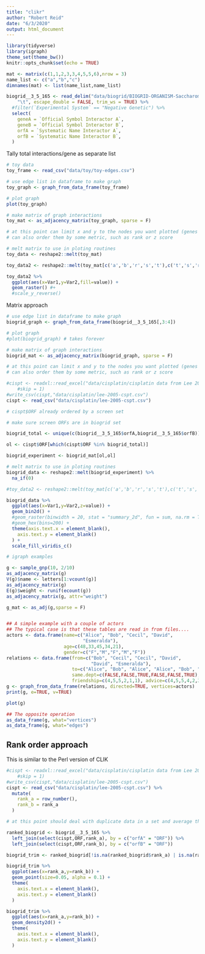 ```yaml
---
title: "clikr"
author: "Robert Reid"
date: "6/3/2020"
output: html_document
---
```


```r
library(tidyverse)
library(igraph)
theme_set(theme_bw())
knitr::opts_chunk$set(echo = TRUE)
```

```r
mat <- matrix(c(1,1,2,3,3,4,5,5,6),nrow = 3)
name_list <- c("a","b","c")
dimnames(mat) <- list(name_list,name_list)

```

```r
biogrid__3_5_165 <- read_delim("data/biogrid/BIOGRID-ORGANISM-Saccharomyces_cerevisiae_S288c-3.5.165.tab2.txt", 
    "\t", escape_double = FALSE, trim_ws = TRUE) %>%
  #filter(`Experimental System` == "Negative Genetic") %>%
  select(
    geneA = `Official Symbol Interactor A`,
    geneB = `Official Symbol Interactor B`,
    orfA = `Systematic Name Interactor A`,
    orfB = `Systematic Name Interactor B`,
  )

```

Tally total interactions/gene as separate list


```r
# toy data
toy_frame <- read_csv("data/toy/toy-edges.csv")

# use edge list in dataframe to make graph
toy_graph <- graph_from_data_frame(toy_frame)

# plot graph
plot(toy_graph)

# make matrix of graph interactions
toy_mat <- as_adjacency_matrix(toy_graph, sparse = F)

# at this point can limit x and y to the nodes you want plotted (genes in screen)
# can also order them by some metric, such as rank or z score

# melt matrix to use in ploting routines
toy_data <- reshape2::melt(toy_mat)

toy_data2 <- reshape2::melt(toy_mat[c('a','b','r','s','t'),c('t','s','r','b','a')])

toy_data2 %>%
  ggplot(aes(x=Var1,y=Var2,fill=value)) +
  geom_raster() #+
  #scale_y_reverse()
```


Matrix approach

```r
# use edge list in dataframe to make graph
biogrid_graph <- graph_from_data_frame(biogrid__3_5_165[,3:4])

# plot graph
#plot(biogrid_graph) # takes forever

# make matrix of graph interactions
biogrid_mat <- as_adjacency_matrix(biogrid_graph, sparse = F)

# at this point can limit x and y to the nodes you want plotted (genes in screen)
# can also order them by some metric, such as rank or z score

#cispt <- readxl::read_excel("data/cisplatin/cisplatin data from Lee 2005.xlsx", 
    #skip = 1)
#write_csv(cispt,"data/cisplatin/lee-2005-cspt.csv")
cispt <- read_csv("data/cisplatin/lee-2005-cspt.csv")

# cispt$ORF already ordered by a screen set

# make sure screen ORFs are in biogrid set

biogrid_total <- unique(c(biogrid__3_5_165$orfA,biogrid__3_5_165$orfB))

ol <- cispt$ORF[which(cispt$ORF %in% biogrid_total)]

biogrid_experiment <- biogrid_mat[ol,ol]

# melt matrix to use in ploting routines
biogrid_data <- reshape2::melt(biogrid_experiment) %>%
  na_if(0)

#toy_data2 <- reshape2::melt(toy_mat[c('a','b','r','s','t'),c('t','s','r','b','a')])

biogrid_data %>%
  ggplot(aes(x=Var1,y=Var2,z=value)) +
  geom_bin2d() +
  #geom_raster(binwidth = 20, stat = "summary_2d", fun = sum, na.rm = TRUE) +
  #geom_hex(bins=200) +
  theme(axis.text.x = element_blank(),
    axis.text.y = element_blank()
  ) +
  scale_fill_viridis_c()

```



```r
# igraph examples

g <- sample_gnp(10, 2/10)
as_adjacency_matrix(g)
V(g)$name <- letters[1:vcount(g)]
as_adjacency_matrix(g)
E(g)$weight <- runif(ecount(g))
as_adjacency_matrix(g, attr="weight")

g_mat <- as_adj(g,sparse = F)


## A simple example with a couple of actors
## The typical case is that these tables are read in from files....
actors <- data.frame(name=c("Alice", "Bob", "Cecil", "David",
                            "Esmeralda"),
                     age=c(48,33,45,34,21),
                     gender=c("F","M","F","M","F"))
relations <- data.frame(from=c("Bob", "Cecil", "Cecil", "David",
                               "David", "Esmeralda"),
                        to=c("Alice", "Bob", "Alice", "Alice", "Bob", "Alice"),
                        same.dept=c(FALSE,FALSE,TRUE,FALSE,FALSE,TRUE),
                        friendship=c(4,5,5,2,1,1), advice=c(4,5,5,4,2,3))
g <- graph_from_data_frame(relations, directed=TRUE, vertices=actors)
print(g, e=TRUE, v=TRUE)

plot(g)

## The opposite operation
as_data_frame(g, what="vertices")
as_data_frame(g, what="edges")
```


## Rank order approach

This is similar to the Perl version of CLIK

```r
#cispt <- readxl::read_excel("data/cisplatin/cisplatin data from Lee 2005.xlsx", 
    #skip = 1)
#write_csv(cispt,"data/cisplatin/lee-2005-cspt.csv")
cispt <- read_csv("data/cisplatin/lee-2005-cspt.csv") %>%
  mutate(
    rank_a = row_number(),
    rank_b = rank_a
  )

# at this point should deal with duplicate data in a set and average the ranks

ranked_biogrid <- biogrid__3_5_165 %>%
  left_join(select(cispt,ORF,rank_a), by = c("orfA" = "ORF")) %>%
  left_join(select(cispt,ORF,rank_b), by = c("orfB" = "ORF"))

biogrid_trim <- ranked_biogrid[!is.na(ranked_biogrid$rank_a) | is.na(ranked_biogrid$rank_b),]

biogrid_trim %>%
  ggplot(aes(x=rank_a,y=rank_b)) +
  geom_point(size=0.05, alpha = 0.1) +
  theme(
    axis.text.x = element_blank(),
    axis.text.y = element_blank()
  )

biogrid_trim %>%
  ggplot(aes(x=rank_a,y=rank_b)) +
  geom_density2d() +
  theme(
    axis.text.x = element_blank(),
    axis.text.y = element_blank()
  )

```